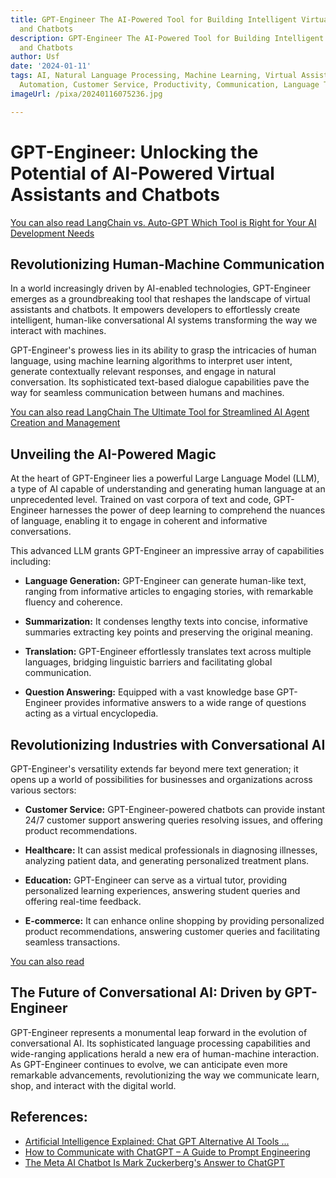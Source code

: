 ```yaml
---
title: GPT-Engineer The AI-Powered Tool for Building Intelligent Virtual Assistants
  and Chatbots
description: GPT-Engineer The AI-Powered Tool for Building Intelligent Virtual Assistants
  and Chatbots
author: Usf
date: '2024-01-11'
tags: AI, Natural Language Processing, Machine Learning, Virtual Assistants, Chatbots,
  Automation, Customer Service, Productivity, Communication, Language Translation
imageUrl: /pixa/20240116075236.jpg

---
```

# GPT-Engineer: Unlocking the Potential  of AI-Powered Virtual Assistants and Chatbots

[You can also read LangChain vs. Auto-GPT  Which Tool  is Right for Your AI Development Needs](LangChain%20vs.%20Auto-GPT%20Which%20Tool%20is%20Right%20for%20Your%20AI%20Development%20Needs)


## Revolutionizing Human-Machine Communication

In a world increasingly driven by AI-enabled technologies, GPT-Engineer emerges as  a groundbreaking  tool that reshapes the landscape of virtual assistants and  chatbots. It empowers developers to effortlessly create intelligent, human-like conversational AI systems transforming the way we interact with  machines. 

GPT-Engineer's prowess lies in its  ability to grasp the intricacies of human language, using machine learning algorithms to interpret user intent,  generate contextually relevant responses,  and engage in natural  conversation. Its sophisticated text-based dialogue capabilities pave  the way for seamless  communication between humans and machines.

[You can also read LangChain  The Ultimate Tool for Streamlined AI Agent Creation and Management](LangChain%20The%20Ultimate%20Tool%20for%20Streamlined%20AI%20Agent%20Creation%20and%20Management)


## Unveiling the AI-Powered Magic

At the heart of GPT-Engineer lies a powerful Large Language Model (LLM), a type of AI capable of understanding and generating human language at an unprecedented level.  Trained on vast corpora of  text and code, GPT-Engineer harnesses the power of deep learning to comprehend the nuances of  language, enabling it to engage  in coherent  and informative conversations. 

This advanced LLM grants GPT-Engineer an impressive array of capabilities including:

* **Language Generation:**  GPT-Engineer  can  generate human-like text, ranging from informative articles to engaging stories, with remarkable fluency and  coherence.

* **Summarization:** It condenses lengthy  texts into concise, informative summaries  extracting key points and preserving the original meaning.

* **Translation:** GPT-Engineer effortlessly translates text across multiple languages, bridging linguistic  barriers and facilitating global communication.

* **Question  Answering:** Equipped with a vast knowledge base GPT-Engineer  provides informative answers to a wide range of questions  acting as a virtual encyclopedia.

##  Revolutionizing Industries  with Conversational AI

GPT-Engineer's versatility extends far beyond  mere text generation; it opens up a world of possibilities for businesses and  organizations across various sectors:

* **Customer Service:** GPT-Engineer-powered chatbots can provide instant 24/7 customer support answering queries resolving issues, and offering product recommendations.

* **Healthcare:** It can assist medical professionals in diagnosing illnesses, analyzing patient data, and generating personalized treatment plans.

* **Education:** GPT-Engineer can serve as a  virtual  tutor, providing personalized  learning experiences, answering student queries and offering real-time feedback.

* **E-commerce:** It can enhance online shopping by providing personalized product recommendations, answering customer queries and facilitating seamless transactions.

[You can also read ]()


## The Future of Conversational AI: Driven by GPT-Engineer

GPT-Engineer represents a monumental leap forward in the evolution of  conversational AI. Its sophisticated language processing  capabilities and wide-ranging applications herald a new era of human-machine interaction. As GPT-Engineer continues to evolve, we  can anticipate even  more  remarkable advancements, revolutionizing the way  we communicate learn, shop, and interact with the digital  world.

## References:
- [Artificial Intelligence Explained: Chat GPT Alternative AI Tools ...](https://www.linkedin.com/pulse/artificial-intelligence-explained-chat-gpt-ai-tools-other-imran)
- [How to Communicate with ChatGPT – A Guide to Prompt Engineering](https://www.freecodecamp.org/news/how-to-communicate-with-ai-tools-prompt-engineering/)
- [The Meta AI Chatbot Is Mark Zuckerberg's Answer to ChatGPT](https://www.wired.com/story/meta-ai-chatbot-is-mark-zuckerbergs-answer-to-chatgpt/)
